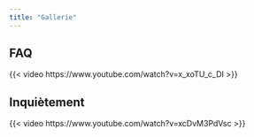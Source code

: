 ```yaml
---
title: "Gallerie"
---
```


## FAQ

{{< video https://www.youtube.com/watch?v=x_xoTU_c_DI >}}

## Inquiètement

{{< video https://www.youtube.com/watch?v=xcDvM3PdVsc >}}